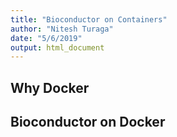 ```yaml
---
title: "Bioconductor on Containers"
author: "Nitesh Turaga"
date: "5/6/2019"
output: html_document
---
```


## Why Docker



## Bioconductor on Docker 

